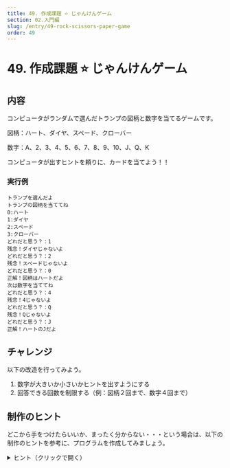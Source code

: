 ```yaml
---
title: 49. 作成課題 ⭐ じゃんけんゲーム
section: 02.入門編
slug: /entry/49-rock-scissors-paper-game
order: 49
---
```


# 49. 作成課題 ⭐ じゃんけんゲーム

## 内容

コンピュータがランダムで選んだトランプの図柄と数字を当てるゲームです。

図柄：ハート、ダイヤ、スペード、クローバー

数字：A、2、3、4、5、6、7、8、9、10、J、Q、K

コンピュータが出すヒントを頼りに、カードを当てよう！！

### 実行例

```
トランプを選んだよ
トランプの図柄を当ててね
0:ハート
1:ダイヤ
2:スペード
3:クローバー
どれだと思う？：1
残念！ダイヤじゃないよ
どれだと思う？：2
残念！スペードじゃないよ
どれだと思う？：0
正解！図柄はハートだよ
次は数字を当ててね
どれだと思う？：4
残念！4じゃないよ
どれだと思う？：Q
残念！Qじゃないよ
どれだと思う？：J
正解！ハートのJだよ
```

## チャレンジ

以下の改造を行ってみよう。

1. 数字が大きいか小さいかヒントを出すようにする
2. 回答できる回数を制限する（例：図柄２回まで、数字４回まで）

## 制作のヒント

どこから手をつけたらいいか、まったく分からない・・・という場合は、以下の制作のヒントを参考に、プログラムを作成してみましょう。

<details>
<summary>ヒント（クリックで開く）</summary>

### 全体の処理の流れ

#### 1. 初期化

1. ランダムクラスの準備をする
2. キーボード入力の準備をする
3. 図柄の配列を用意して図柄を設定する
4. 数字の配列を用意して初期値に A ～ K を設定する

#### 2. 正解の図柄と数字を決める

1. 図柄の答えの要素番号(0 ～ 3)をランダムで決める
2. 数字の答えの要素番号(0 ～ 12)をランダムで決める

#### 3. 開始メッセージ（ 「トランプを選んだよ トランプの図柄を当ててね…」 ）を表示する

#### 4. 図柄を当てるまで繰り返す

while(true)で無限ループを生成し、回答番号があっている場合だけ break でループを抜け出す

1. 図柄の回答番号を入れる変数を用意する
2. 「どれだと思う：」を表示する
3. 回答番号(整数値)を入力させる
4. 回答番号が想定した値(0 ～ 3)でなかった場合のエラー処理を行う
   1. エラーメッセージの表示をする
   2. 「どれだと思う：」を表示する
   3. 回答番号(整数値)を再入力させる
5. 図柄の答えの要素番号(0 ～ 3)と回答番号(0 ～ 3)を比較する
   1. 異なっている場合に「残念！〇〇じゃないよ」を表示する
   2. 等しい場合に「正解！図柄は〇〇だよ」を表示する
   3. break で無限ループを抜ける

#### 5. 「次は数字を当ててね」を表示する

#### 6. 数字を当てさせる

図柄と同様に無限ループを生成し、回答があっている場合に break でループを抜ける

1. 数字の回答番号を入れる変数を用意する
2. 「どれだと思う：」を表示する
3. 回答番号(整数値)を入力させる
4. 回答が想定した値(1 ～ 13)でなかった場合のエラー処理を行う
   1. エラーメッセージの表示をする
   2. 「どれだと思う：」を表示する
   3. 回答番号(整数値)を再入力させる
5. 数字の答えの要素番号(0 ～ 12)と回答番号(1 ～ 13)を比較する
   1. 異なっている場合に「残念！〇〇じゃないよ」を表示する
   2. 等しい場合に「正解！〇〇の〇〇だよ」を表示する
   3. break で無限ループを抜ける

#### 7. 終了処理を行う(キーボード入力処理の終了)

</details>

